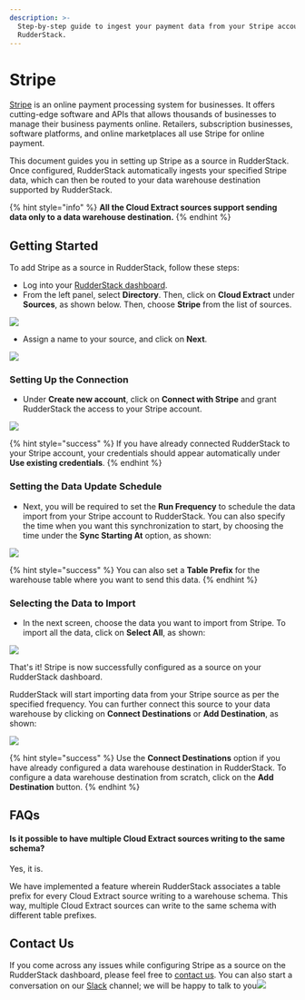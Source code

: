 ```yaml
---
description: >-
  Step-by-step guide to ingest your payment data from your Stripe account into
  RudderStack.
---
```


# Stripe

[Stripe](https://stripe.com/) is an online payment processing system for businesses. It offers cutting-edge software and APIs that allows thousands of businesses to manage their business payments online. Retailers, subscription businesses, software platforms, and online marketplaces all use Stripe for online payment.

This document guides you in setting up Stripe as a source in RudderStack. Once configured, RudderStack automatically ingests your specified Stripe data, which can then be routed to your data warehouse destination supported by RudderStack.

{% hint style="info" %}
**All the Cloud Extract sources support sending data only to a data warehouse destination.**
{% endhint %}

## Getting Started <a id="getting-started"></a>

To add Stripe as a source in RudderStack, follow these steps:

* Log into your [RudderStack dashboard](https://app.rudderlabs.com/signup?type=freetrial).
* From the left panel, select **Directory**. Then, click on **Cloud Extract** under **Sources**, as shown below. Then, choose **Stripe** from the list of sources.

![](https://gblobscdn.gitbook.com/assets%2F-Lq5Ea6fHVg3dSxMCgyQ%2F-MX0sNJ2Es2LZZMWwJZl%2F-MX0saF9wz8gHe-pPffd%2F1.png?alt=media&token=ca33550d-ad92-472e-abf4-38224b0bd978)

* Assign a name to your source, and click on **Next**.

![](../.gitbook/assets/2%20%2817%29.png)

### Setting Up the Connection <a id="setting-up-the-connection"></a>

* Under **Create new account**, click on **Connect with Stripe** and grant RudderStack the access to your Stripe account.

![](../.gitbook/assets/2.1.png)

{% hint style="success" %}
If you have already connected RudderStack to your Stripe account, your credentials should appear automatically under **Use existing credentials**.
{% endhint %}

### Setting the Data Update Schedule <a id="setting-the-data-update-schedule"></a>

* Next, you will be required to set the **Run Frequency** to schedule the data import from your Stripe account to RudderStack. You can also specify the time when you want this synchronization to start, by choosing the time under the **Sync Starting At** option, as shown:

![](../.gitbook/assets/3%20%2814%29%20%281%29.png)

{% hint style="success" %}
You can also set a **Table Prefix** for the warehouse table where you want to send this data.
{% endhint %}

### Selecting the Data to Import <a id="selecting-the-data-to-import"></a>

* In the next screen, choose the data you want to import from Stripe. To import all the data, click on **Select All**, as shown:

![](../.gitbook/assets/4%20%2814%29.png)

That's it! Stripe is now successfully configured as a source on your RudderStack dashboard.

RudderStack will start importing data from your Stripe source as per the specified frequency. You can further connect this source to your data warehouse by clicking on **Connect Destinations** or **Add Destination**, as shown:

![](../.gitbook/assets/5%20%2814%29.png)

{% hint style="success" %}
Use the **Connect Destinations** option if you have already configured a data warehouse destination in RudderStack. To configure a data warehouse destination from scratch, click on the **Add Destination** button.
{% endhint %}

## FAQs <a id="faqs"></a>

#### Is it possible to have multiple Cloud Extract sources writing to the same schema? <a id="is-it-possible-to-have-multiple-cloud-extract-sources-writing-to-the-same-schema"></a>

Yes, it is.

We have implemented a feature wherein RudderStack associates a table prefix for every Cloud Extract source writing to a warehouse schema. This way, multiple Cloud Extract sources can write to the same schema with different table prefixes.

## Contact Us <a id="contact-us"></a>

If you come across any issues while configuring Stripe as a source on the RudderStack dashboard, please feel free to [contact us](mailto:%20docs@rudderstack.com). You can also start a conversation on our [Slack](https://resources.rudderstack.com/join-rudderstack-slack) channel; we will be happy to talk to you![  
](https://docs.rudderstack.com/cloud-extract-sources/salesforce/schema-comparison-rudderstack-vs-segment)

